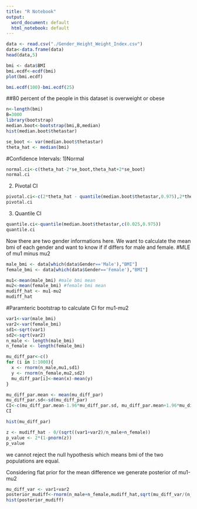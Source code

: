 ```yaml
---
title: "R Notebook"
output:
  word_document: default
  html_notebook: default
---
```


```r
data <- read.csv("./Gender_Height_Weight_Index.csv")
data<-data.frame(data)
head(data,5)

```


```r
bmi <- data$BMI
bmi.ecdf<-ecdf(bmi)
plot(bmi.ecdf)
```
```r
bmi.ecdf(100)-bmi.ecdf(25)
```


##80 percent of the people in this dataset is overweight or obese

```r
n<-length(bmi)
B=3000
library(bootstrap)
median.boot<-bootstrap(bmi,B,median)
hist(median.boot$thetastar)
```


```r
se_boot <- var(median.boot$thetastar)
theta_hat <- median(bmi)
```
#Confidence Intervals:
1)Normal

```r
normal.ci<-c(theta_hat-2*se_boot,theta_hat+2*se_boot)
normal.ci
```
2) Pivotal CI
```r
pivotal.ci<-c(2*theta_hat - quantile(median.boot$thetastar,0.975),2*theta_hat - quantile(median.boot$thetastar,0.0275))
pivotal.ci
```
3) Quantile CI
```r
quantile.ci<-quantile(median.boot$thetastar,c(0.025,0.975))
quantile.ci
```

Now there are two gender informations here. We want to calculate the mean bmi of each gender and want to know if if differs for male and female. 
#MLE of mu1 minus mu2
```r
male_bmi <- data[which(data$Gender=='Male'),"BMI"]
female_bmi <- data[which(data$Gender=='Female'),"BMI"]
```
```r
mu1<-mean(male_bmi) #male bmi mean
mu2<-mean(female_bmi) #female bmi mean
mudiff_hat <- mu1-mu2
mudiff_hat
```
#Paramteric bootstrap to calculate CI for mu1-mu2
```r
var1<-var(male_bmi)
var2<-var(female_bmi)
sd1<-sqrt(var1)
sd2<-sqrt(var2)
n_male <- length(male_bmi)
n_female <- length(female_bmi)

mu_diff_par<-c()
for (i in 1:1000){
  x <- rnorm(n_male,mu1,sd1)
  y <- rnorm(n_female,mu2,sd2)
  mu_diff_par[i]<-mean(x)-mean(y)
}

mu_diff_par.mean <- mean(mu_diff_par)
mu_diff_par.sd<-sd(mu_diff_par)
CI<-c(mu_diff_par.mean-1.96*mu_diff_par.sd, mu_diff_par.mean+1.96*mu_diff_par.sd)
CI
```
```r
hist(mu_diff_par)
```

```r
z <- mudiff_hat - 0/(sqrt((var1+var2)/n_male+n_female))
p_value <- 2*(1-pnorm(z))
p_value
```

we cannot reject the null hypothesis which means bmi of the two populations are equal.

Considering flat prior for the mean difference we generate posterior of mu1-mu2
```r
mu_diff_var <- var1+var2
posterior_mudiff<-rnorm(n_male+n_female,mudiff_hat,sqrt(mu_diff_var/(n_male+n_female)))
hist(posterior_mudiff)
```

